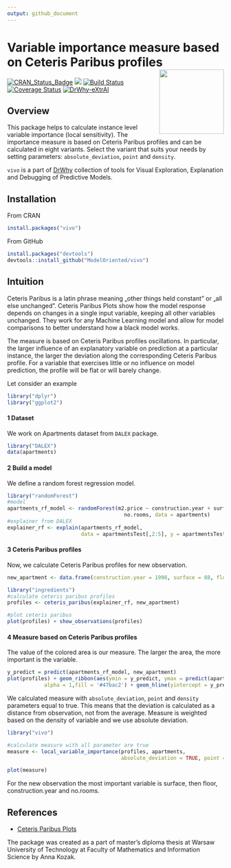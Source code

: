 ```yaml
---
output: github_document
---
```


# Variable importance measure based on Ceteris Paribus profiles <img src="man/figures/logo.png" align="right" width="150"/>

[![CRAN_Status_Badge](http://www.r-pkg.org/badges/version/vivo)](https://cran.r-project.org/package=vivo)
<img src="http://cranlogs.r-pkg.org/badges/grand-total/vivo" />
[![Build Status](https://api.travis-ci.org/ModelOriented/vivo.svg?branch=master)](https://travis-ci.org/ModelOriented/vivo)
[![Coverage Status](https://img.shields.io/codecov/c/github/ModelOriented/vivo/master.svg)](https://codecov.io/github/ModelOriented/vivo?branch=master)
[![DrWhy-eXtrAI](https://img.shields.io/badge/DrWhy-eXtrAI-4378bf)](http://drwhy.ai/#eXtraAI)


## Overview

This package helps to calculate instance level variable importance (local sensitivity). The importance measure is based on Ceteris Paribus profiles and can be calculated in eight variants. Select the variant that suits your needs by setting parameters:  `absolute_deviation`, `point` and `density`.

`vivo` is a part of [DrWhy](drwhy.ai) collection of tools for Visual Exploration, Explanation and Debugging of Predictive Models.

## Installation


From CRAN

``` r
install.packages("vivo")
```

From GitHub

```r
install.packages("devtools")
devtools::install_github("ModelOriented/vivo")
```


## Intuition

Ceteris Paribus is a latin phrase meaning „other things held constant” or  „all else unchanged”. Ceteris Paribus Plots show how the model response depends on changes in a single input variable, keeping all other variables unchanged. They work for any Machine Learning model and allow for model comparisons to better understand how a black model works.

The measure is based on Ceteris Paribus profiles oscillations. In particular, the larger influence of an explanatory variable on prediction at a particular instance, the larger the deviation along the corresponding Ceteris Paribus profile. For a variable that exercises little or no influence on model prediction, the profile will be flat or will barely change. 

Let consider an example

```r
library("dplyr")
library("ggplot2")
```


#### 1 Dataset

We work on Apartments dataset from `DALEX` package.

```r
library("DALEX")
data(apartments)
```

#### 2 Build a model

We define a random forest regression model.

```r
library("randomForest")
#model
apartments_rf_model <- randomForest(m2.price ~ construction.year + surface + floor +
                                      no.rooms, data = apartments)
#explainer from DALEX
explainer_rf <- explain(apartments_rf_model,
                        data = apartmentsTest[,2:5], y = apartmentsTest$m2.price)
```

#### 3 Ceteris Paribus profiles

Now, we calculate Ceteris Paribus profiles for new observation.

```r
new_apartment <- data.frame(construction.year = 1998, surface = 88, floor = 2L, no.rooms = 3)

library("ingredients")
#calculate ceteris paribus profiles
profiles <- ceteris_paribus(explainer_rf, new_apartment)

#plot ceteris paribus
plot(profiles) + show_observations(profiles)
```

#### 4 Measure based on Ceteris Paribus profiles

The value of the colored area is our measure. The larger the area, the more important is the variable.

```r
y_predict = predict(apartments_rf_model, new_apartment)
plot(profiles) + geom_ribbon(aes(ymin = y_predict, ymax = predict(apartments_rf_model, profiles)),
            alpha = 1,fill = '#47bac2') + geom_hline(yintercept = y_predict, colour = theme_drwhy_colors(1)) +show_observations(profiles)  
```


We calculated measure with `absolute_deviation`, `point` and `density` parameters equal to true. This means that the deviation is calculated as a distance from observation, not from the average. Measure is weighted based on the density of variable and we use absolute deviation. 


```r
library("vivo")

#calculate measure with all parameter are true
measure <- local_variable_importance(profiles, apartments,
                                     absolute_deviation = TRUE, point = TRUE, density = TRUE)

plot(measure)
```


For the new observation the most important variable is surface, then floor, construction.year and no.rooms.


## References

* [Ceteris Paribus Plots](https://github.com/pbiecek/ceterisParibus)

The package was created as a part of master's diploma thesis at Warsaw University of Technology at Faculty of Mathematics and Information Science by Anna Kozak.

